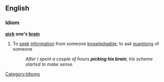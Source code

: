 ==English==

===Idiom===
'''[[pick]] one's [[brain]]'''
#To [[seek]] [[information]] from someone [[knowledgable]]; to ask [[question]]s of someone
#:''After I spent a couple of hours '''picking his brain''', his scheme started to make sense.''
[[Category:Idioms]]